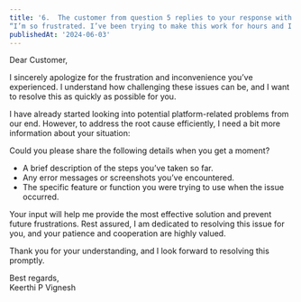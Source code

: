 ```yaml
---
title: '6.	The customer from question 5 replies to your response with the below:
“I’m so frustrated. I’ve been trying to make this work for hours and I just can’t figure it out. It must be a platform issue so just fix it for me instead of asking me questions.” Please write a follow-up reply to the customer.'
publishedAt: '2024-06-03'
---
```


Dear Customer,

I sincerely apologize for the frustration and inconvenience you’ve experienced. I understand how challenging these issues can be, and I want to resolve this as quickly as possible for you.

I have already started looking into potential platform-related problems from our end. However, to address the root cause efficiently, I need a bit more information about your situation:

Could you please share the following details when you get a moment?

- A brief description of the steps you’ve taken so far.
- Any error messages or screenshots you’ve encountered.
- The specific feature or function you were trying to use when the issue occurred.

Your input will help me provide the most effective solution and prevent future frustrations. Rest assured, I am dedicated to resolving this issue for you, and your patience and cooperation are highly valued.

Thank you for your understanding, and I look forward to resolving this promptly.

Best regards,  
Keerthi P Vignesh
